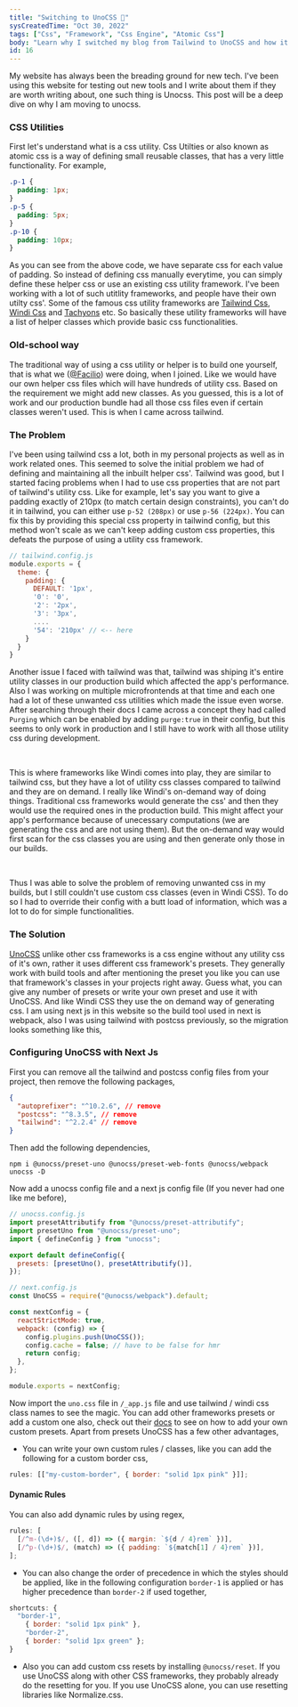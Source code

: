 ```yaml
---
title: "Switching to UnoCSS 🌈"
sysCreatedTime: "Oct 30, 2022"
tags: ["Css", "Framework", "Css Engine", "Atomic Css"]
body: "Learn why I switched my blog from Tailwind to UnoCSS and how it impacted performance. Also learn on how to configure unocss with nextjs."
id: 16
---
```


My website has always been the breading ground for new tech. I've been using this website for testing out new tools and
I write about them if they are worth writing about, one such thing is Unocss. This post will be a deep dive on why I am
moving to unocss.

### CSS Utilities

First let's understand what is a css utility. Css Utilties or also known as atomic css is a way of defining small reusable classes,
that has a very little functionality. For example,

```css
.p-1 {
  padding: 1px;
}
.p-5 {
  padding: 5px;
}
.p-10 {
  padding: 10px;
}
```

As you can see from the above code, we have separate css for each value of padding. So instead of defining css manually
everytime, you can simply define these helper css or use an existing css utility framework. I've been
working with a lot of such utitlity frameworks, and people have their own utilty css'. Some of the famous css utility
frameworks are [Tailwind Css](https://tailwindcss.com/), [Windi Css](https://windicss.org/) and [Tachyons](https://tachyons.io/)
etc. So basically these utility frameworks will have a list of helper classes which provide basic css functionalities.

### Old-school way

The traditional way of using a css utility or helper is to build one yourself, that is what we ([@Facilio](https://facilio.com/))
were doing, when I joined. Like we would have our own helper css files which will have hundreds of utility css. Based on the
requirement we might add new classes. As you guessed, this is a lot of work and our production bundle had all
those css files even if certain classes weren't used. This is when I came across tailwind.

### The Problem

I've been using tailwind css a lot, both in my personal projects as well as in work related ones. This seemed to
solve the initial problem we had of defining and maintaining all the inbuilt helper css'. Tailwind was good, but
I started facing problems when I had to use css properties that are not part of tailwind's utility css. Like for example,
let's say you want to give a padding exactly of 210px (to match certain design constraints), you can't do it in tailwind,
you can either use `p-52 (208px)` or use `p-56 (224px)`. You can fix this by providing this special css property in
tailwind config, but this method won't scale as we can't keep adding custom css properties, this defeats the purpose of
using a utility css framework.

```js
// tailwind.config.js
module.exports = {
  theme: {
    padding: {
      DEFAULT: '1px',
      '0': '0',
      '2': '2px',
      '3': '3px',
      ....
      '54': '210px' // <-- here
    }
  }
}
```

Another issue I faced with tailwind was that, tailwind was shiping it's entire utility classes
in our production build which affected the app's performance. Also I was working on multiple microfrontends at that
time and each one had a lot of these unwanted css utilities which made the issue even worse. After searching through
their docs I came across a concept they had called `Purging` which can be enabled by adding `purge:true` in their config,
but this seems to only work in production and I still have to work with all those utility css during development.

<br />

This is where frameworks like Windi comes into play, they are similar to tailwind css, but they have a lot of utility
css classes compared to tailwind and they are on demand. I really like Windi's on-demand way of doing things. Traditional css
frameworks would generate the css' and then they would use the required ones in the production build. This might affect
your app's performance because of unecessary computations (we are generating the css and are not using them). But
the on-demand way would first scan for the css classes you are using and then generate only those in our builds.

<br />

Thus I was able to solve the problem of removing unwanted css in my builds, but I still couldn't use custom css classes
(even in Windi CSS). To do so I had to override their config with a butt load of information, which was a lot to do for simple functionalities.

### The Solution

[UnoCSS](https://github.com/unocss/unocss) unlike other css frameworks is a css engine without any utility css of it's own, rather it uses different css framework's
presets. They generally work with build tools and after mentioning the preset you like you can use that framework's classes
in your projects right away. Guess what, you can give any number of presets or write your own preset and use it with UnoCSS.
And like Windi CSS they use the on demand way of generating css. I am using next js in this website so the build tool used
in next is webpack, also I was using tailwind with postcss previously, so the migration looks something like this,

### Configuring UnoCSS with Next Js

First you can remove all the tailwind and postcss config files from your project, then remove the following packages,

```json
{
  "autoprefixer": "^10.2.6", // remove
  "postcss": "^8.3.5", // remove
  "tailwind": "^2.2.4" // remove
}
```

Then add the following dependencies,

```shell
npm i @unocss/preset-uno @unocss/preset-web-fonts @unocss/webpack unocss -D
```

Now add a unocss config file and a next js config file (If you never had one like me before),

```js
// unocss.config.js
import presetAttributify from "@unocss/preset-attributify";
import presetUno from "@unocss/preset-uno";
import { defineConfig } from "unocss";

export default defineConfig({
  presets: [presetUno(), presetAttributify()],
});
```

```js
// next.config.js
const UnoCSS = require("@unocss/webpack").default;

const nextConfig = {
  reactStrictMode: true,
  webpack: (config) => {
    config.plugins.push(UnoCSS());
    config.cache = false; // have to be false for hmr
    return config;
  },
};

module.exports = nextConfig;
```

Now import the `uno.css` file in `/_app.js` file and use tailwind / windi css class names to see the magic.
You can add other frameworks presets or add a custom one also, check out their [docs](https://github.com/unocss/unocss)
to see on how to add your own custom presets. Apart from presets UnoCSS has a few other advantages,

- You can write your own custom rules / classes, like you can add the following for a custom border css,

```js
rules: [["my-custom-border", { border: "solid 1px pink" }]];
```

#### Dynamic Rules

You can also add dynamic rules by using regex,

```js
rules: [
  [/^m-(\d+)$/, ([, d]) => ({ margin: `${d / 4}rem` })],
  [/^p-(\d+)$/, (match) => ({ padding: `${match[1] / 4}rem` })],
];
```

- You can also change the order of precedence in which the styles should be applied, like in the following configuration
  `border-1` is applied or has higher precedence than `border-2` if used together,

```js
shortcuts: {
  "border-1",
    { border: "solid 1px pink" },
    "border-2",
    { border: "solid 1px green" };
}
```

- Also you can add custom css resets by installing `@unocss/reset`. If you use UnoCSS along with other CSS frameworks,
  they probably already do the resetting for you. If you use UnoCSS alone, you can use resetting libraries like Normalize.css.
